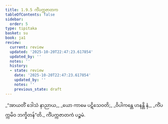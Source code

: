 ```yaml
---
title: 1.9.5 ကိံပက္ကဇာတက
tableOfContents: false
sidebar:
  order: 5
type: tipitaka
basket: su
book: ja1
review:
  current: review
  updated: '2025-10-20T22:47:23.617854'
  updated_by: ''
  notes: ''
  history:
  - state: review
    date: '2025-10-20T22:47:23.617854'
    updated_by: ''
    notes: ''
    previous_state: draft
---
```



<DynamicBreadcrumb />


<ReviewStatus review={frontmatter.review} showDetails={true} />

<HypothesisAnnotation frontmatter={frontmatter} />

<Division number="85" book="ja1" e="ch" v="22" p="20">

<Paragraph number="188" type="verses" book="ja1">
_“အာယတိံ ဒေါသံ နာညာယ,_  
_ယော ကာမေ ပဋိသေဝတိ;_  
_ဝိပါကန္တေ ဟနန္တိ နံ,_  
_ကိံပက္ကမိဝ ဘက္ခိတန်”တိ._  


</Paragraph>
</Division>

<Paragraph number="189" type="center" book="ja1">
ကိံပက္ကဇာတကံ ပဉ္စမံ.
</Paragraph>